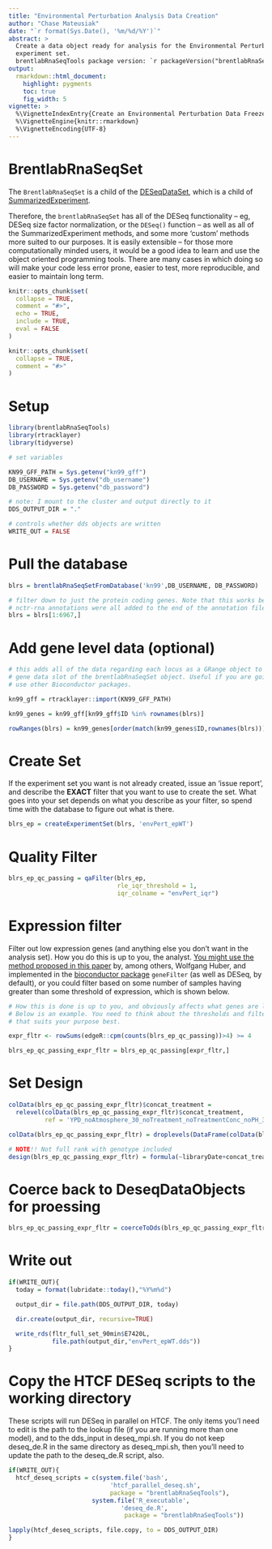 ```yaml
---
title: "Environmental Perturbation Analysis Data Creation"
author: "Chase Mateusiak"
date: "`r format(Sys.Date(), '%m/%d/%Y')`"
abstract: >
  Create a data object ready for analysis for the Environmental Perturbation 
  experiment set.
  brentlabRnaSeqTools package version: `r packageVersion("brentlabRnaSeqTools")`
output:
  rmarkdown::html_document:
    highlight: pygments
    toc: true
    fig_width: 5
vignette: >
  %\VignetteIndexEntry{Create an Environmental Perturbation Data Freeze}
  %\VignetteEngine{knitr::rmarkdown}
  %\VignetteEncoding{UTF-8}
---
```


# BrentlabRnaSeqSet

The `BrentlabRnaSeqSet` is a child of the [DESeqDataSet](http://bioconductor.org/packages/devel/bioc/vignettes/DESeq2/inst/doc/DESeq2.html#the-deseqdataset), which is a child of 
[SummarizedExperiment](https://bioconductor.org/packages/release/bioc/vignettes/SummarizedExperiment/inst/doc/SummarizedExperiment.html).  

Therefore, the `brentlabRnaSeqSet` has all of the DESeq functionality -- eg, 
DESeq size factor normalization, or the `DESeq()` function -- as well as all of 
the SummarizedExperiment methods, and some more 'custom' methods more suited to 
our purposes. It is easily extensible -- for those more computationally minded 
users, it would be a good idea to learn and use the object oriented programming 
tools. There are many cases in which doing so will make your code less error 
prone, easier to test, more reproducible, and easier to maintain long term.

```r
knitr::opts_chunk$set(
  collapse = TRUE,
  comment = "#>",
  echo = TRUE,
  include = TRUE,
  eval = FALSE
)
```

```r
knitr::opts_chunk$set(
  collapse = TRUE,
  comment = "#>"
)
```

# Setup

```r
library(brentlabRnaSeqTools)
library(rtracklayer)
library(tidyverse)

# set variables 

KN99_GFF_PATH = Sys.getenv("kn99_gff")
DB_USERNAME = Sys.getenv("db_username")
DB_PASSWORD = Sys.getenv("db_password")

# note: I mount to the cluster and output directly to it
DDS_OUTPUT_DIR = "."

# controls whether dds objects are written
WRITE_OUT = FALSE
```

# Pull the database

```r
blrs = brentlabRnaSeqSetFromDatabase('kn99',DB_USERNAME, DB_PASSWORD)

# filter down to just the protein coding genes. Note that this works because the
# nctr-rna annotations were all added to the end of the annotation file.
blrs = blrs[1:6967,]
```

# Add gene level data (optional)

```r
# this adds all of the data regarding each locus as a GRange object to the
# gene data slot of the brentlabRnaSeqSet object. Useful if you are going to
# use other Bioconductor packages.

kn99_gff = rtracklayer::import(KN99_GFF_PATH)

kn99_genes = kn99_gff[kn99_gff$ID %in% rownames(blrs)]

rowRanges(blrs) = kn99_genes[order(match(kn99_genes$ID,rownames(blrs)))]
```

# Create Set

If the experiment set you want is not already created, issue an 'issue report', 
and describe the **EXACT** filter that you want to use to create the set. What 
goes into your set depends on what you describe as your filter, so spend time 
with the database to figure out what is there.

```r
blrs_ep = createExperimentSet(blrs, 'envPert_epWT')
```

# Quality Filter

```r
blrs_ep_qc_passing = qaFilter(blrs_ep, 
                              rle_iqr_threshold = 1, 
                              iqr_colname = "envPert_iqr")
```

# Expression filter

Filter out low expression genes (and anything else you don't want in the 
analysis set). How you do this is up to you, the analyst. [You might use the method 
proposed in this paper](https://www.pnas.org/content/107/21/9546) by, 
among others, Wolfgang Huber, and implemented in the 
[bioconductor package](https://bioconductor.org/packages/release/bioc/html/genefilter.html) 
`geneFilter` (as well as DESeq, by default), or you 
could filter based on some number of samples having greater than some threshold 
of expression, which is shown below.  


```r
# How this is done is up to you, and obviously affects what genes are left in.
# Below is an example. You need to think about the thresholds and filter method 
# that suits your purpose best.

expr_fltr <- rowSums(edgeR::cpm(counts(blrs_ep_qc_passing))>4) >= 4

blrs_ep_qc_passing_expr_fltr = blrs_ep_qc_passing[expr_fltr,]
```

# Set Design

```r
colData(blrs_ep_qc_passing_expr_fltr)$concat_treatment = 
  relevel(colData(blrs_ep_qc_passing_expr_fltr)$concat_treatment,
          ref = 'YPD_noAtmosphere_30_noTreatment_noTreatmentConc_noPH_30')

colData(blrs_ep_qc_passing_expr_fltr) = droplevels(DataFrame(colData(blrs_ep_qc_passing_expr_fltr)))

# NOTE!! Not full rank with genotype included
design(blrs_ep_qc_passing_expr_fltr) = formula(~libraryDate+concat_treatment)
```

# Coerce back to DeseqDataObjects for proessing

```r
blrs_ep_qc_passing_expr_fltr = coerceToDds(blrs_ep_qc_passing_expr_fltr)
```


# Write out

```r
if(WRITE_OUT){
  today = format(lubridate::today(),"%Y%m%d")

  output_dir = file.path(DDS_OUTPUT_DIR, today)

  dir.create(output_dir, recursive=TRUE)

  write_rds(fltr_full_set_90min$E7420L,
            file.path(output_dir,"envPert_epWT.dds"))
}
```

# Copy the HTCF DESeq scripts to the working directory

These scripts will run DESeq in parallel on HTCF. The only items you'l need to 
edit is the path to the lookup file (if you are running more than one model), 
and to the dds_input in deseq_mpi.sh. If you do not keep deseq_de.R in the same 
directory as deseq_mpi.sh, then you'll need to update the path to the deseq_de.R 
script, also.

```r
if(WRITE_OUT){
  htcf_deseq_scripts = c(system.file('bash', 
                            'htcf_parallel_deseq.sh', 
                            package = "brentlabRnaSeqTools"),
                       system.file('R_executable', 
                               'deseq_de.R', 
                                package = "brentlabRnaSeqTools"))

lapply(htcf_deseq_scripts, file.copy, to = DDS_OUTPUT_DIR)
}

```

